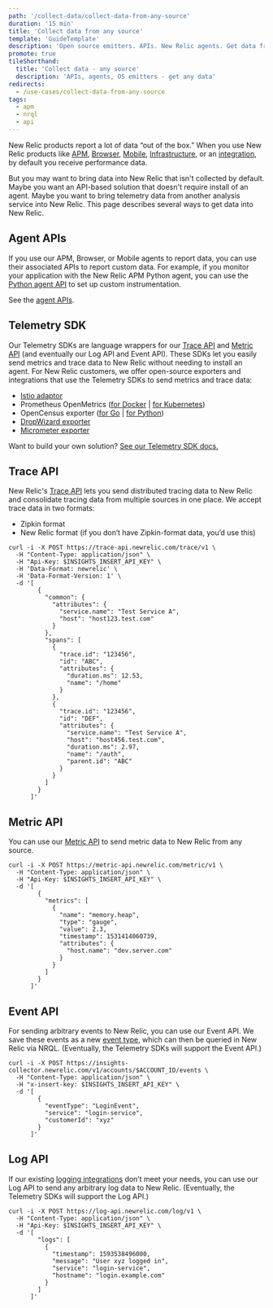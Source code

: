 ```yaml
---
path: '/collect-data/collect-data-from-any-source'
duration: '15 min'
title: 'Collect data from any source'
template: 'GuideTemplate'
description: 'Open source emitters. APIs. New Relic agents. Get data from anywhere. '
promote: true
tileShorthand:
  title: 'Collect data - any source'
  description: 'APIs, agents, OS emitters - get any data'
redirects:
  - /use-cases/collect-data-from-any-source
tags:
  - apm
  - nrql
  - api
---
```


<Intro>

New Relic products report a lot of data “out of the box.” When you use New Relic products like [APM](https://docs.newrelic.com/docs/apm), [Browser](https://docs.newrelic.com/docs/browser), [Mobile](https://docs.newrelic.com/docs/mobile-monitoring), [Infrastructure](https://docs.newrelic.com/docs/infrastructure), or an [integration](https://docs.newrelic.com/docs/integrations), by default you receive performance data.

But you may want to bring data into New Relic that isn't collected by default. Maybe you want an API-based solution that doesn't require install of an agent. Maybe you want to bring telemetry data from another analysis service into New Relic. This page describes several ways to get data into New Relic.

</Intro>

<Steps>

<Step>

## Agent APIs

If you use our APM, Browser, or Mobile agents to report data, you can use their associated APIs to report custom data. For example, if you monitor your application with the New Relic APM Python agent, you can use the [Python agent API](https://docs.newrelic.com/docs/agents/python-agent/api-guides/guide-using-python-agent-api) to set up custom instrumentation.

See the [agent APIs](https://docs.newrelic.com/docs/agents).
</Step>

<Step>

## Telemetry SDK

Our Telemetry SDKs are language wrappers for our [Trace API](https://docs.newrelic.com/docs/apm/distributed-tracing/trace-api/introduction-new-relic-trace-api) and [Metric API](https://docs.newrelic.com/docs/introduction-new-relic-metric-api) (and eventually our Log API and Event API). These SDKs let you easily send metrics and trace data to New Relic without needing to install an agent. For New Relic customers, we offer open-source exporters and integrations that use the Telemetry SDKs to send metrics and trace data: 

- [Istio adaptor](https://github.com/newrelic/newrelic-istio-adapter)
- Prometheus OpenMetrics ([for Docker](https://docs.newrelic.com/docs/new-relic-prometheus-openmetrics-integration-docker) | [for Kubernetes](https://docs.newrelic.com/docs/new-relic-prometheus-openmetrics-integration-kubernetes)) 
- OpenCensus exporter ([for Go](https://github.com/newrelic/newrelic-opencensus-exporter-go) | [for Python](http://github.com/newrelic/newrelic-opencensus-exporter-python)) 
- [DropWizard exporter](https://github.com/newrelic/dropwizard-metrics-newrelic)
- [Micrometer exporter](https://github.com/newrelic/micrometer-registry-newrelic)

Want to build your own solution? [See our Telemetry SDK docs.](https://docs.newrelic.com/docs/telemetry-sdk-send-custom-telemetry-data-new-relic)

</Step>

<Step>

## Trace API

New Relic's [Trace API](https://docs.newrelic.com/docs/apm/distributed-tracing/trace-api/introduction-new-relic-trace-api) lets you send distributed tracing data to New Relic and consolidate tracing data from multiple sources in one place. We accept trace data in two formats: 

- Zipkin format
- New Relic format (if you don’t have Zipkin-format data, you’d use this)

```shell lineNumbers=true
curl -i -X POST https://trace-api.newrelic.com/trace/v1 \
  -H "Content-Type: application/json" \
  -H "Api-Key: $INSIGHTS_INSERT_API_KEY" \
  -H 'Data-Format: newrelic' \
  -H 'Data-Format-Version: 1' \
  -d '[
        {
          "common": {
            "attributes": {
              "service.name": "Test Service A",
              "host": "host123.test.com"
            }
          },
          "spans": [
            {
              "trace.id": "123456",
              "id": "ABC",
              "attributes": {
                "duration.ms": 12.53,
                "name": "/home"
              }
            },
            {
              "trace.id": "123456",
              "id": "DEF",
              "attributes": {
                "service.name": "Test Service A",
                "host": "host456.test.com",
                "duration.ms": 2.97,
                "name": "/auth",
                "parent.id": "ABC"
              }
            }
          ]
        }
      ]'
```

</Step>

<Step>

## Metric API

You can use our [Metric API](https://docs.newrelic.com/docs/introduction-new-relic-metric-api) to send metric data to New Relic from any source. 

```shell lineNumbers=true
curl -i -X POST https://metric-api.newrelic.com/metric/v1 \
  -H "Content-Type: application/json" \
  -H "Api-Key: $INSIGHTS_INSERT_API_KEY" \
  -d '[
        {
          "metrics": [
            {
              "name": "memory.heap",
              "type": "gauge",
              "value": 2.3,
              "timestamp": 1531414060739,
              "attributes": {
                "host.name": "dev.server.com"
              }
            }
          ]
        }
      ]'
```

</Step>

<Step>

## Event API

For sending arbitrary events to New Relic, you can use our Event API. We save these events as a new [event type](https://docs.newrelic.com/docs/using-new-relic/welcome-new-relic/get-started/glossary#event), which can then be queried in New Relic via NRQL. (Eventually, the Telemetry SDKs will support the Event API.)

```shell lineNumbers=true
curl -i -X POST https://insights-collector.newrelic.com/v1/accounts/$ACCOUNT_ID/events \
  -H "Content-Type: application/json" \
  -H "x-insert-key: $INSIGHTS_INSERT_API_KEY" \
  -d '[
        {
          "eventType": "LoginEvent",
          "service": "login-service",
          "customerId": "xyz"
        }
      ]'
```

</Step>

<Step>

## Log API

If our existing [logging integrations](https://docs.newrelic.com/docs/new-relic-logs-documentation) don’t meet your needs, you can use our Log API to send any arbitrary log data to New Relic. (Eventually, the Telemetry SDKs will support the Log API.)

```shell lineNumbers=true
curl -i -X POST https://log-api.newrelic.com/log/v1 \
  -H "Content-Type: application/json" \
  -H "Api-Key: $INSIGHTS_INSERT_API_KEY" \
  -d '[
        "logs": [
          {
            "timestamp": 1593538496000,
            "message": "User xyz logged in",
            "service": "login-service",
            "hostname": "login.example.com"
          }
        ]
      ]'
```

</Step>

</Steps>
